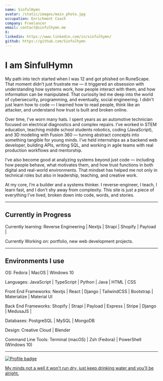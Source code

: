 ```yaml
---
name: SinfulHymn
avatar: /static/images/main_photo.jpg
occupation: Enrichment Coach
company: Freelancer
email: contact@sinfulhymn.me
X:
linkedin: https://www.linkedin.com/in/sinfulhymn/
github: https://github.com/Sinfulhymn
---
```


# I am <span className='text-secondaryAccent dark:text-secondaryAccentDark'>SinfulHymn</span>

My path into tech started when I was 12 and got phished on RuneScape. That moment didn’t just frustrate me — it triggered an obsession with understanding how systems work, how people interact with them, and how information can be manipulated. That curiosity led me deep into the world of cybersecurity, programming, and eventually, social engineering. I didn't just learn how to code — I learned how to read people, think like an attacker, and understand how trust is built and broken online.

Over time, I’ve worn many hats. I spent years as an automotive technician focused on electrical diagnostics and complex repairs. I’ve worked in STEM education, teaching middle school students robotics, coding (JavaScript), and 3D modeling with Fusion 360 — turning abstract concepts into something tangible for young minds. I’ve held internships as a backend web developer, building APIs, writing SQL, and working in agile teams with real production workflows and mentorship.

I’ve also become good at analyzing systems beyond just code — including how people behave, what motivates them, and how trust functions in both digital and real-world environments. That mindset has helped me not only in technical roles but also in leadership, teaching, and creative work.

At my core, I’m a builder and a systems thinker. I reverse-engineer, I teach, I learn fast, and I don’t shy away from complexity. This site is just a piece of everything I’ve lived, broken down into code, words, and stories.

---

## <span className='text-secondaryAccent dark:text-secondaryAccentDark'>Currently in Progress</span>

Currently learning: Reverse Engineering | Nextjs | Strapi | Shopify | Payload |

Currently Working on: portfolio, new web development projects.

---

## <span className='text-secondaryAccent dark:text-secondaryAccentDark'>Environments I use</span>

OS: Fedora | MacOS | Windows 10

Languages: JavaScript | TypeScript | Python | Java | HTML | CSS

Front End Frameworks: Nextjs | React | Django | TailwindCSS | Bootstrap | Materialize | Material UI

Back End Frameworks: Shopify | Strapi | Payload | Express | Stripe | Django | MedusaJS |

Databases: PostgreSQL | MySQL | MongoDB

Design: Creative Cloud | Blender

Command Line Tools: Terminal (macOS) | Zsh (Fedora) | PowerShell (Windows 10)

---

[![Profile badge](https://www.codewars.com/users/Kmachappy/badges/small)](https://www.codewars.com/users/Kmachappy)

[My minds not a well it won't run dry, just keep drinking water and you'll be alright.](https://www.youtube.com/watch?v=DbvR_d7MDQc)
